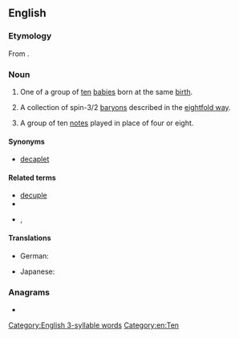 {{also|décuplet}}
==English==

===Etymology===
From {{af|en|decuple|t1=[[multiply]] by [[ten]]|-et|t2=forming [[diminutive]]s}}.

===Noun===
{{en-noun}}

# One of a group of [[ten]] [[baby|babies]] born at the same [[birth]].
# {{lb|en|physics}} A collection of spin-3/2 [[baryon]]s described in the [[eightfold way]].
#: {{hypernyms|en|multiplet}}
# {{lb|en|music}} A group of ten [[note]]s played in place of four or eight.

====Synonyms====
* [[decaplet]]

====Related terms====
* [[decuple]]
* {{l|en|dodecuplet}}
* {{lb|en|set of 10 items}} {{l|en|decimate}}, {{l|en|decimal}}

====Translations====
{{trans-top|one of ten babies born at the same birth}}
* German: {{t|de|Zehnling|m}}
{{trans-mid}}
* Japanese: {{t+|ja|十つ子|tr=totsugo|sc=Jpan}}
{{trans-bottom}}

===Anagrams===
* {{anagrams|en|a=cdeelptu|dectuple}}

[[Category:English 3-syllable words]]
[[Category:en:Ten]]